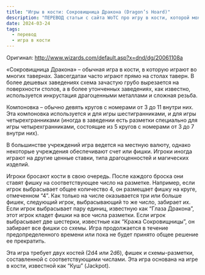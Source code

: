 ```yaml
---
title: "Игры в кости: Сокровищница Дракона (Dragon’s Hoard)"
description: "ПЕРЕВОД статьи с сайта WoTC про игру в кости, которой можно разбиваить события в таверне, постоялом дворе и т.п."
date: 2024-03-24
tags:
  - перевод
  - игра в кости
---
```


Оригинал: http://www.wizards.com/default.asp?x=dnd/dg/20061108a

«Сокровищница Дракона» – обычная игра в кости, в которую играют во многих тавернах. Завсегдатаи часто играют прямо на столах таверн. В более дешевых заведениях схема зачастую грубо вырезается на поверхности столов, а в более утонченных заведениях, как известно, используется инкрустация драгоценными металлами и сложная резьба.

Компоновка – обычно девять кругов с номерами от 3 до 11 внутри них. Эта компоновка используется и для игры шестигранниками, и для игры четырехгранниками (иногда в заведении есть разметки специально для игры четырехгранниками, состоящие из 5 кругов с номерами от 3 до 7 внутри них).

В большинстве учреждений игра ведется на местную валюту, однако некоторые учреждения обеспечивают счет или фишки. Игроки иногда играют на другие ценные ставки, типа драгоценностей и магических изделий.

Игроки бросают кости в свою очередь. После каждого броска они ставят фишку на соответствующее число на разметке. Например, если игрок выбрасывает общее количество 4, он размещает фишку на круге, отмеченном “4”. Как только на числе оказывается три или больше фишек, следующий игрок, выбрасывающий то же число, забирает их. Если игрок выбрасывает пару единиц, известную как “Глаза Дракона”, этот игрок кладет фишки на все числа разметки. Если игрок выбрасывает две шестерки, известные как “Кража Сокровищницы”, он забирает все фишки со схемы. Игра продолжается в течение предопределенного времени или пока не будет принято общее решение ее прекратить.

Эта игра требует двух костей (2d4 или 2d6), фишек и схемы-разметки, составленной с соответствующими числами. Эта игра основана на игре в кости, известной как “Куш” (Jackpot).

